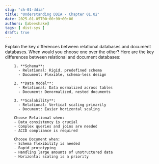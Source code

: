 ```yaml
---
slug: "ch-01-ddia"
title: "Understanding DDIA - Chapter 01,02"
date: 2025-01-05T00:00:00+00:00
authors: [abeeshake] 
tags: [ dist-sys ]
draft: true
---
```



<QSComponent>
  <Question>
    Explain the key differences between relational databases and document databases. 
    When would you choose one over the other?
  </Question>
  <Solution>
        Here are the key differences between relational and document databases:
        
        1. **Schema**: 
          - Relational: Rigid, predefined schema
          - Document: Flexible, schema-less design

        2. **Data Model**:
          - Relational: Data normalized across tables
          - Document: Denormalized, nested documents

        3. **Scalability**:
          - Relational: Vertical scaling primarily
          - Document: Easier horizontal scaling

        Choose Relational when:
        - Data consistency is crucial
        - Complex queries and joins are needed
        - ACID compliance is required
        
        Choose Document when:
        - Schema flexibility is needed
        - Rapid prototyping
        - Handling large amounts of unstructured data
        - Horizontal scaling is a priority
  </Solution>
</QSComponent>